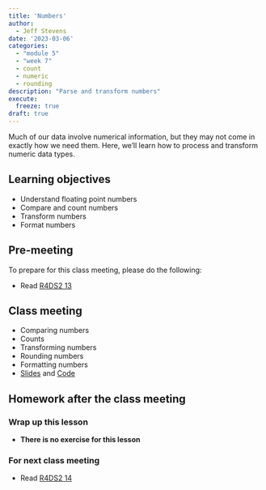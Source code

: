 ```yaml
---
title: 'Numbers'
author:
  - Jeff Stevens
date: '2023-03-06'
categories: 
  - "module 5"
  - "week 7"
  - count
  - numeric
  - rounding
description: "Parse and transform numbers"
execute:
  freeze: true
draft: true
---
```


Much of our data involve numerical information, but they may not come in exactly how we need them. Here, we'll learn how to process and transform numeric data types.

## Learning objectives

* Understand floating point numbers
* Compare and count numbers
* Transform numbers
* Format numbers

## Pre-meeting

To prepare for this class meeting, please do the following:

* Read [R4DS2 13](https://r4ds.hadley.nz/numbers.html){target='_blank'}

## Class meeting

* Comparing numbers
* Counts
* Transforming numbers
* Rounding numbers
* Formatting numbers
* [Slides](../../slides/19_numbers.qmd){target="_blank"} and [Code](../../code/19_numbers.html){target="_blank"}

## Homework after the class meeting
### Wrap up this lesson

* **There is no exercise for this lesson**

### For next class meeting

* Read [R4DS2 14](https://r4ds.hadley.nz/strings.html){target='_blank'}
